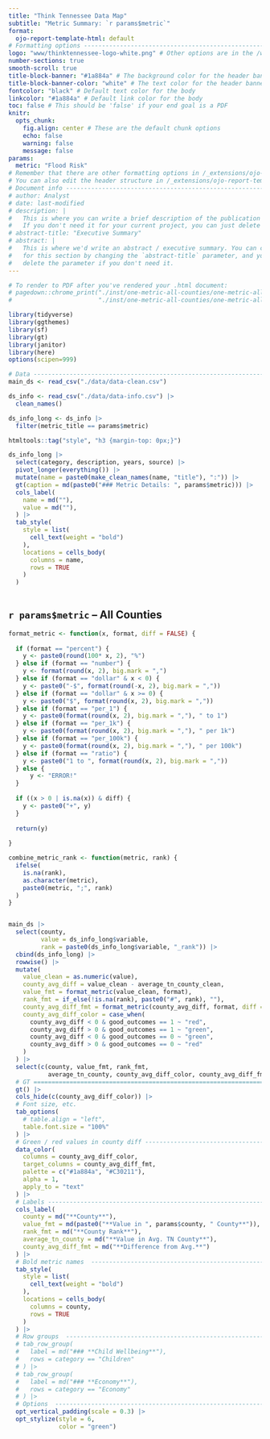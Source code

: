 ```yaml
---
title: "Think Tennessee Data Map"
subtitle: "Metric Summary: `r params$metric`"
format:
  ojo-report-template-html: default
# Formatting options -----------------------------------------------------------
logo: "www/thinktennessee-logo-white.png" # Other options are in the /www/ directory
number-sections: true
smooth-scroll: true
title-block-banner: "#1a884a" # The background color for the header banner
title-block-banner-color: "white" # The text color for the header banner
fontcolor: "black" # Default text color for the body
linkcolor: "#1a884a" # Default link color for the body
toc: false # This should be 'false' if your end goal is a PDF 
knitr: 
  opts_chunk: 
    fig.align: center # These are the default chunk options
    echo: false
    warning: false
    message: false
params:
  metric: "Flood Risk"
# Remember that there are other formatting options in /_extensions/ojo-report-template/custom.scss
# You can also edit the header structure in /_extensions/ojo-report-template/title-block.html
# Document info ----------------------------------------------------------------
# author: Analyst
# date: last-modified
# description: |
#   This is where you can write a brief description of the publication if needed.
#   If you don't need it for your current project, you can just delete this parameter.
# abstract-title: "Executive Summary"
# abstract: |
#   This is where we'd write an abstract / executive summary. You can change the title
#   for this section by changing the `abstract-title` parameter, and you can 
#   delete the parameter if you don't need it.
---
```


```r

# To render to PDF after you've rendered your .html document:
# pagedown::chrome_print("./inst/one-metric-all-counties/one-metric-all-counties.html",
#                        "./inst/one-metric-all-counties/one-metric-all-counties.pdf", format = "pdf")

library(tidyverse)
library(ggthemes)
library(sf)
library(gt)
library(janitor)
library(here)
options(scipen=999)

# Data -------------------------------------------------------------------------
main_ds <- read_csv("./data/data-clean.csv")

ds_info <- read_csv("./data/data-info.csv") |>
  clean_names()

ds_info_long <- ds_info |>
  filter(metric_title == params$metric)

```

```r
htmltools::tag("style", "h3 {margin-top: 0px;}")

ds_info_long |>
  select(category, description, years, source) |>
  pivot_longer(everything()) |>
  mutate(name = paste0(make_clean_names(name, "title"), ":")) |>
  gt(caption = md(paste0("### Metric Details: ", params$metric))) |>
  cols_label(
    name = md(""),
    value = md(""),
  ) |>
  tab_style(
    style = list(
      cell_text(weight = "bold")
    ),
    locations = cells_body(
      columns = name,
      rows = TRUE
    )
  ) 
  
```

## `r params$metric` -- All Counties

```r

format_metric <- function(x, format, diff = FALSE) {
  
  if (format == "percent") {
    y <- paste0(round(100* x, 2), "%")
  } else if (format == "number") {
    y <- format(round(x, 2), big.mark = ",")
  } else if (format == "dollar" & x < 0) {
    y <- paste0("-$", format(round(-x, 2), big.mark = ","))
  } else if (format == "dollar" & x >= 0) {
    y <- paste0("$", format(round(x, 2), big.mark = ","))
  } else if (format == "per_1") {
    y <- paste0(format(round(x, 2), big.mark = ","), " to 1")
  } else if (format == "per_1k") {
    y <- paste0(format(round(x, 2), big.mark = ","), " per 1k")
  } else if (format == "per_100k") {
    y <- paste0(format(round(x, 2), big.mark = ","), " per 100k")
  } else if (format == "ratio") {
    y <- paste0("1 to ", format(round(x, 2), big.mark = ","))
  } else {
      y <- "ERROR!"
  }
  
  if ((x > 0 | is.na(x)) & diff) {
    y <- paste0("+", y)
  }
  
  return(y)
  
}

combine_metric_rank <- function(metric, rank) {
  ifelse(
    is.na(rank), 
    as.character(metric), 
    paste0(metric, ";", rank)
  )
}


main_ds |>
  select(county, 
         value = ds_info_long$variable, 
         rank = paste0(ds_info_long$variable, "_rank")) |>
  cbind(ds_info_long) |>
  rowwise() |>
  mutate(
    value_clean = as.numeric(value),
    county_avg_diff = value_clean - average_tn_county_clean,
    value_fmt = format_metric(value_clean, format),
    rank_fmt = if_else(!is.na(rank), paste0("#", rank), ""),
    county_avg_diff_fmt = format_metric(county_avg_diff, format, diff = TRUE),
    county_avg_diff_color = case_when(
      county_avg_diff < 0 & good_outcomes == 1 ~ "red",
      county_avg_diff > 0 & good_outcomes == 1 ~ "green",
      county_avg_diff < 0 & good_outcomes == 0 ~ "green", 
      county_avg_diff > 0 & good_outcomes == 0 ~ "red"
    )
  ) |> 
  select(c(county, value_fmt, rank_fmt, 
           average_tn_county, county_avg_diff_color, county_avg_diff_fmt)) |>
  # GT =========================================================================
  gt() |>
  cols_hide(c(county_avg_diff_color)) |>
  # Font size, etc.
  tab_options(
    # table.align = "left",
    table.font.size = "100%"
  ) |>
  # Green / red values in county diff ------------------------------------------
  data_color(
    columns = county_avg_diff_color,
    target_columns = county_avg_diff_fmt,
    palette = c("#1a884a", "#C30211"),
    alpha = 1,
    apply_to = "text"
  ) |>
  # Labels ---------------------------------------------------------------------
  cols_label(
    county = md("**County**"),
    value_fmt = md(paste0("**Value in ", params$county, " County**")),
    rank_fmt = md("**County Rank**"),
    average_tn_county = md("**Value in Avg. TN County**"),
    county_avg_diff_fmt = md("**Difference from Avg.**")
  ) |>
  # Bold metric names  ---------------------------------------------------------
  tab_style(
    style = list(
      cell_text(weight = "bold")
    ),
    locations = cells_body(
      columns = county,
      rows = TRUE
    )
  ) |>
  # Row groups  ----------------------------------------------------------------
  # tab_row_group(
  #   label = md("### **Child Wellbeing**"),
  #   rows = category == "Children"
  # ) |>
  # tab_row_group(
  #   label = md("### **Economy**"),
  #   rows = category == "Economy"
  # ) |>
  # Options  -------------------------------------------------------------------
  opt_vertical_padding(scale = 0.3) |>
  opt_stylize(style = 6,
              color = "green")

    
```
    